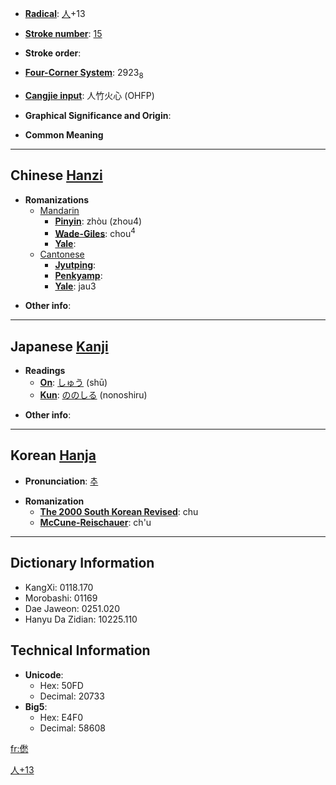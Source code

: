 * '''[[Wiktionary:Chinese radical index| Radical]]''': [[Wiktionary:Chinese radical index 人|人]]+13

* '''[[Wiktionary:Chinese total strokes index|Stroke number]]''': [[Wiktionary:Chinese total strokes index 15|15]]

* '''Stroke order''': 

* '''[[Wiktionary:Chinese four corner index|Four-Corner System]]''': 2923<sub>8</sub>

* '''[[Wiktionary:Chinese Cangjie index|Cangjie input]]''': 人竹火心 (OHFP)

* '''Graphical Significance and Origin''': 

* '''Common Meaning'''

----

== Chinese [[Hanzi]] ==

* '''Romanizations'''
** [[Mandarin]]
*** '''[[Pinyin]]''': zhòu (zhou4)
*** '''[[Wade-Giles]]''': chou<sup>4</sup>
*** '''[[Yale]]''': 
**[[Cantonese]]
***'''[[Jyutping]]''':
***'''[[Penkyamp]]''': 
***'''[[Yale]]''': jau3

* '''Other info''': 

----

== Japanese [[Kanji]] ==

* '''Readings'''
** '''[[On]]''': [[しゅう]] (shū)
** '''[[Kun]]''': [[ののしる]] (nonoshiru)

* '''Other info''':  

----

== Korean [[Hanja]] ==

* '''Pronunciation''': [[추]]

* '''Romanization'''
** '''[[The 2000 South Korean Revised Romanization|The 2000 South Korean Revised]]''': chu
** '''[[McCune-Reischauer]]''': ch'u

----

== Dictionary Information ==

* KangXi: 0118.170
* Morobashi: 01169
* Dae Jaweon: 0251.020
* Hanyu Da Zidian: 10225.110

== Technical Information ==

* '''Unicode''':
** Hex: 50FD
** Decimal: 20733
* '''Big5''':
** Hex: E4F0
** Decimal: 58608

[[Category:CJKV Character articles lacking a common meaning|人+13]]

[[fr:僽]]